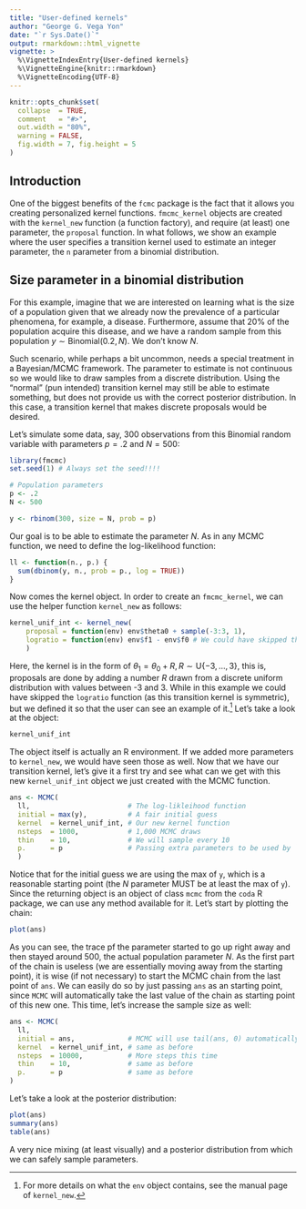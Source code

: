 ```yaml
---
title: "User-defined kernels"
author: "George G. Vega Yon"
date: "`r Sys.Date()`"
output: rmarkdown::html_vignette
vignette: >
  %\VignetteIndexEntry{User-defined kernels}
  %\VignetteEngine{knitr::rmarkdown}
  %\VignetteEncoding{UTF-8}
---
```


```r
knitr::opts_chunk$set(
  collapse  = TRUE,
  comment   = "#>",
  out.width = "80%",
  warning = FALSE,
  fig.width = 7, fig.height = 5
)
```

## Introduction

One of the biggest benefits of the `fcmc` package is the fact that it allows you
creating personalized kernel functions. `fmcmc_kernel` objects are created with
the `kernel_new` function (a function factory), and require (at least) one
parameter, the `proposal` function. In what follows, we show an example where
the user specifies a transition kernel used to estimate an integer parameter,
the `n` parameter from a binomial distribution.

## Size parameter in a binomial distribution

For this example, imagine that we are interested on learning what is the size of
a population given that we already now the prevalence of a particular phenomena,
for example, a disease. Furthermore, assume that 20\% of the population acquire
this disease, and we have a random sample from this population
$y \sim \mbox{Binomial}(0.2, N)$. We don't know $N$.

Such scenario, while perhaps a bit uncommon, needs a special treatment in a
Bayesian/MCMC framework. The parameter to estimate is not continuous so we would
like to draw samples from a discrete distribution. Using the "normal" (pun
intended) transition kernel may still be able to estimate something, but does
not provide us with the correct posterior distribution. In this case, a
transition kernel that makes discrete proposals would be desired.

Let's simulate some data, say, 300 observations from this Binomial random
variable with parameters $p = .2$ and $N = 500$:

```r
library(fmcmc)
set.seed(1) # Always set the seed!!!!

# Population parameters
p <- .2
N <- 500

y <- rbinom(300, size = N, prob = p)
```

Our goal is to be able to estimate the parameter $N$. As in any MCMC function,
we need to define the log-likelihood function:

```r
ll <- function(n., p.) {
  sum(dbinom(y, n., prob = p., log = TRUE))
}
```


Now comes the kernel object. In order to create an `fmcmc_kernel`, we can use
the helper function `kernel_new` as follows:

```r
kernel_unif_int <- kernel_new(
    proposal = function(env) env$theta0 + sample(-3:3, 1),
    logratio = function(env) env$f1 - env$f0 # We could have skipped this
    )
```

Here, the kernel is in the form of
$\theta_1 = \theta_0 + R, R\sim \mbox{U}\{-3, ..., 3\}$, this is, proposals are
done by adding a number $R$ drawn from a discrete uniform distribution with
values between -3 and 3. While in this example we could have skipped the
`logratio` function (as this transition kernel is symmetric), but we defined it
so that the user can see an example of it.[^kernel_new] Let's take a look at the
object:

[^kernel_new]: For more details on what the `env` object contains, see the
manual page of `kernel_new`.


```r
kernel_unif_int
```

The object itself is actually an R environment. If we added more parameters to
`kernel_new`, we would have seen those as well. Now that we have our transition
kernel, let's give it a first try and see what can we get with this new
`kernel_unif_int` object we just created with the MCMC function.

```r
ans <- MCMC(
  ll,                        # The log-likleihood function
  initial = max(y),          # A fair initial guess
  kernel  = kernel_unif_int, # Our new kernel function
  nsteps  = 1000,            # 1,000 MCMC draws
  thin    = 10,              # We will sample every 10
  p.      = p                # Passing extra parameters to be used by `ll`.
  )
```

Notice that for the initial guess we are using the max of `y`, which is a
reasonable starting point (the $N$ parameter MUST be at least the max of `y`).
Since the returning object is an object of class `mcmc` from the `coda` R
package, we can use any method available for it. Let's start by plotting the
chain:

```r
plot(ans)
```

As you can see, the trace pf the parameter started to go up right away and then
stayed around 500, the actual population parameter $N$. As the first part of the
chain is useless (we are essentially moving away from the starting point), it is
wise (if not necessary) to start the MCMC chain from the last point of `ans`.
We can easily do so by just passing `ans` as an starting point, since `MCMC`
will automatically take the last value of the chain as starting point of this
new one. This time, let's increase the sample size as well:

```r
ans <- MCMC(
  ll,
  initial = ans,             # MCMC will use tail(ans, 0) automatically
  kernel  = kernel_unif_int, # same as before
  nsteps  = 10000,           # More steps this time
  thin    = 10,              # same as before
  p.      = p                # same as before
)
```

Let's take a look at the posterior distribution:

```r
plot(ans)
summary(ans)
table(ans)
```

A very nice mixing (at least visually) and a posterior distribution from which
we can safely sample parameters.

